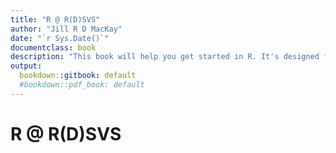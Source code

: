 ```yaml
---
title: "R @ R(D)SVS"
author: "Jill R D MacKay"
date: "`r Sys.Date()`"
documentclass: book
description: "This book will help you get started in R. It's designed for students (and staff) at R(D)SVS, and is free to use and adapt."
output:
  bookdown::gitbook: default
  #bookdown::pdf_book: default
---
```

# R @ R(D)SVS

<!-- If you need PDF output, uncomment bookdown::pdf_book above in YAML. You will need a LaTeX installation, e.g., https://yihui.name/tinytex/ -->


